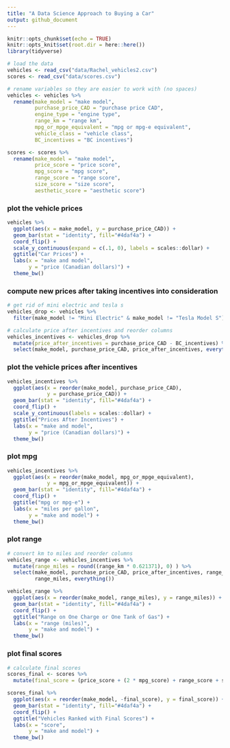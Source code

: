 ```yaml
---
title: "A Data Science Approach to Buying a Car"
output: github_document
---
```


```r
knitr::opts_chunk$set(echo = TRUE)
knitr::opts_knit$set(root.dir = here::here())
library(tidyverse)
```

```r
# load the data
vehicles <- read_csv("data/Rachel_vehicles2.csv")
scores <- read_csv("data/scores.csv")
```

```r
# rename variables so they are easier to work with (no spaces)
vehicles <- vehicles %>% 
  rename(make_model = "make model",
         purchase_price_CAD = "purchase price CAD",
         engine_type = "engine type",
         range_km = "range km",
         mpg_or_mpge_equivalent = "mpg or mpg-e equivalent",
         vehicle_class = "vehicle class",
         BC_incentives = "BC incentives")

scores <- scores %>% 
  rename(make_model = "make model",
         price_score = "price score",
         mpg_score = "mpg score",
         range_score = "range score",
         size_score = "size score",
         aesthetic_score = "aesthetic score")
```

### plot the vehicle prices

```r
vehicles %>% 
  ggplot(aes(x = make_model, y = purchase_price_CAD)) +
  geom_bar(stat = "identity", fill="#4daf4a") +
  coord_flip() +
  scale_y_continuous(expand = c(.1, 0), labels = scales::dollar) +
  ggtitle("Car Prices") +
  labs(x = "make and model",
       y = "price (Canadian dollars)") +
  theme_bw()
```

### compute new prices after taking incentives into consideration

```r
# get rid of mini electric and tesla s
vehicles_drop <- vehicles %>% 
  filter(make_model != "Mini Electric" & make_model != "Tesla Model S")

# calculate price after incentives and reorder columns
vehicles_incentives <- vehicles_drop %>%
  mutate(price_after_incentives = purchase_price_CAD - BC_incentives) %>% 
  select(make_model, purchase_price_CAD, price_after_incentives, everything())
```

### plot the vehicle prices after incentives

```r
vehicles_incentives %>% 
  ggplot(aes(x = reorder(make_model, purchase_price_CAD), 
             y = purchase_price_CAD)) +
  geom_bar(stat = "identity", fill="#4daf4a") +
  coord_flip() +
  scale_y_continuous(labels = scales::dollar) +
  ggtitle("Prices After Incentives") +
  labs(x = "make and model",
       y = "price (Canadian dollars)") +
  theme_bw()
```

### plot mpg

```r
vehicles_incentives %>% 
  ggplot(aes(x = reorder(make_model, mpg_or_mpge_equivalent), 
             y = mpg_or_mpge_equivalent)) +
  geom_bar(stat = "identity", fill="#4daf4a") +
  coord_flip() +
  ggtitle("mpg or mpg-e") +
  labs(x = "miles per gallon", 
       y = "make and model") +
  theme_bw()
```

### plot range

```r
# convert km to miles and reorder columns
vehicles_range <- vehicles_incentives %>% 
  mutate(range_miles = round((range_km * 0.621371), 0) ) %>% 
  select(make_model, purchase_price_CAD, price_after_incentives, range_km, 
         range_miles, everything())

vehicles_range %>% 
  ggplot(aes(x = reorder(make_model, range_miles), y = range_miles)) +
  geom_bar(stat = "identity", fill="#4daf4a") +
  coord_flip() +
  ggtitle("Range on One Charge or One Tank of Gas") +
  labs(x = "range (miles)", 
       y = "make and model") +
  theme_bw()
```

### plot final scores

```r
# calculate final scores
scores_final <- scores %>% 
  mutate(final_score = (price_score + (2 * mpg_score) + range_score + size_score + aesthetic_score) / 5)

scores_final %>% 
  ggplot(aes(x = reorder(make_model, -final_score), y = final_score)) +
  geom_bar(stat = "identity", fill="#4daf4a") +
  coord_flip() +
  ggtitle("Vehicles Ranked with Final Scores") +
  labs(x = "score", 
       y = "make and model") +
  theme_bw()
```








